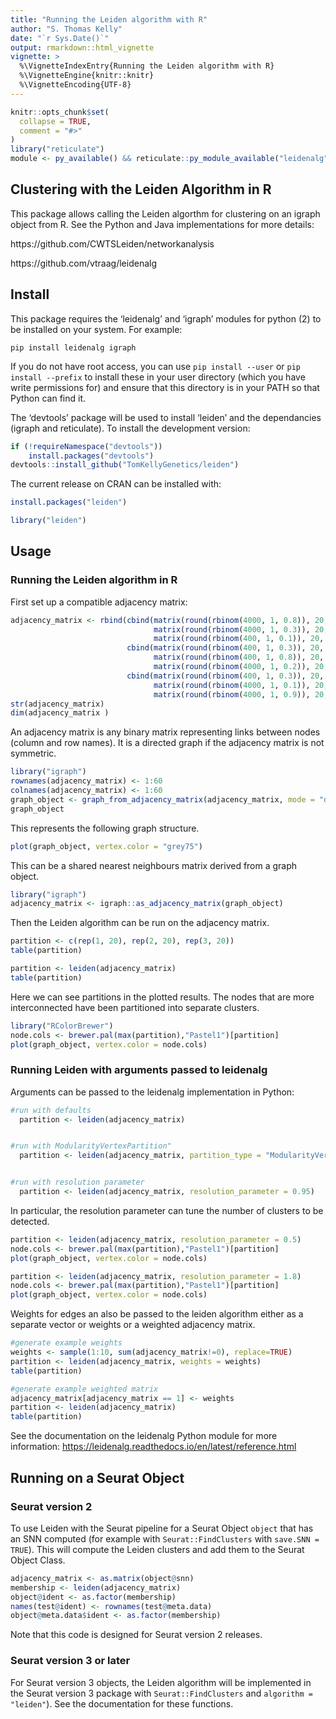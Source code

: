 ```yaml
---
title: "Running the Leiden algorithm with R"
author: "S. Thomas Kelly"
date: "`r Sys.Date()`"
output: rmarkdown::html_vignette
vignette: >
  %\VignetteIndexEntry{Running the Leiden algorithm with R}
  %\VignetteEngine{knitr::knitr}
  %\VignetteEncoding{UTF-8}
---
```


```r
knitr::opts_chunk$set(
  collapse = TRUE,
  comment = "#>"
)
library("reticulate")
module <- py_available() && reticulate::py_module_available("leidenalg") && reticulate::py_module_available("igraph")
```

## Clustering with the Leiden Algorithm in R

This package allows calling the Leiden algorthm for clustering on an igraph object from R. See the Python and Java implementations for more details: 

https://github.com/CWTSLeiden/networkanalysis

https://github.com/vtraag/leidenalg

## Install

This package requires the 'leidenalg' and 'igraph' modules for python (2) to be installed on your system. For example:

``pip install leidenalg igraph``

If you do not have root access, you can use `pip install --user` or `pip install --prefix` to install these in your user directory (which you have write permissions for) and ensure that this directory is in your PATH so that Python can find it.

The 'devtools' package will be used to install 'leiden' and the dependancies (igraph and reticulate). To install the development version:

```r
if (!requireNamespace("devtools"))
    install.packages("devtools")
devtools::install_github("TomKellyGenetics/leiden")
```

The current release on CRAN can be installed with:

```r
install.packages("leiden")
```

```r
library("leiden")
```

## Usage

### Running the Leiden algorithm in R

First set up a compatible adjacency matrix:

```r
adjacency_matrix <- rbind(cbind(matrix(round(rbinom(4000, 1, 0.8)), 20, 20),
                                matrix(round(rbinom(4000, 1, 0.3)), 20, 20), 
                                matrix(round(rbinom(400, 1, 0.1)), 20, 20)),
                          cbind(matrix(round(rbinom(400, 1, 0.3)), 20, 20), 
                                matrix(round(rbinom(400, 1, 0.8)), 20, 20), 
                                matrix(round(rbinom(4000, 1, 0.2)), 20, 20)),
                          cbind(matrix(round(rbinom(400, 1, 0.3)), 20, 20), 
                                matrix(round(rbinom(4000, 1, 0.1)), 20, 20), 
                                matrix(round(rbinom(4000, 1, 0.9)), 20, 20)))
str(adjacency_matrix)
dim(adjacency_matrix )
```

An adjacency matrix is any binary matrix representing links between nodes (column and row names). It is a directed graph if the adjacency matrix is not symmetric. 

```r
library("igraph")
rownames(adjacency_matrix) <- 1:60
colnames(adjacency_matrix) <- 1:60
graph_object <- graph_from_adjacency_matrix(adjacency_matrix, mode = "directed")
graph_object
```

This represents the following graph structure.

```r
plot(graph_object, vertex.color = "grey75")
```


This can be a shared nearest neighbours matrix derived from a graph object.

```r
library("igraph")
adjacency_matrix <- igraph::as_adjacency_matrix(graph_object)
```

Then the Leiden algorithm can be run on the adjacency matrix.

```r
partition <- c(rep(1, 20), rep(2, 20), rep(3, 20))
table(partition)
```

```r
partition <- leiden(adjacency_matrix)
table(partition)
```

Here we can see partitions in the plotted results. The nodes that are more interconnected have been partitioned into separate clusters.

```r
library("RColorBrewer")
node.cols <- brewer.pal(max(partition),"Pastel1")[partition]
plot(graph_object, vertex.color = node.cols)
```

### Running Leiden with arguments passed to leidenalg

Arguments can be passed to the leidenalg implementation in Python:

```r
#run with defaults
  partition <- leiden(adjacency_matrix)


#run with ModularityVertexPartition"
  partition <- leiden(adjacency_matrix, partition_type = "ModularityVertexPartition")


#run with resolution parameter
  partition <- leiden(adjacency_matrix, resolution_parameter = 0.95)
```

In particular, the resolution parameter can tune the number of clusters to be detected.

```r
partition <- leiden(adjacency_matrix, resolution_parameter = 0.5)
node.cols <- brewer.pal(max(partition),"Pastel1")[partition]
plot(graph_object, vertex.color = node.cols)
```


```r
partition <- leiden(adjacency_matrix, resolution_parameter = 1.8)
node.cols <- brewer.pal(max(partition),"Pastel1")[partition]
plot(graph_object, vertex.color = node.cols)
```

Weights for edges an also be passed to the leiden algorithm either as a separate vector or weights or a weighted adjacency matrix.

```r
#generate example weights
weights <- sample(1:10, sum(adjacency_matrix!=0), replace=TRUE)
partition <- leiden(adjacency_matrix, weights = weights)
table(partition)
```

```r
#generate example weighted matrix
adjacency_matrix[adjacency_matrix == 1] <- weights
partition <- leiden(adjacency_matrix)
table(partition)
```

See the documentation on the leidenalg Python module for more information: [https://leidenalg.readthedocs.io/en/latest/reference.html](https://leidenalg.readthedocs.io/en/latest/reference.html)

## Running on a Seurat Object

### Seurat version 2

To use Leiden with the Seurat pipeline for a Seurat Object `object` that has an SNN computed (for example with `Seurat::FindClusters` with `save.SNN = TRUE`). This will compute the Leiden clusters and add them to the Seurat Object Class.

```r
adjacency_matrix <- as.matrix(object@snn)
membership <- leiden(adjacency_matrix)
object@ident <- as.factor(membership)
names(test@ident) <- rownames(test@meta.data)
object@meta.data$ident <- as.factor(membership)
``` 

Note that this code is designed for Seurat version 2 releases.


### Seurat version 3 or later

For Seurat version 3 objects, the Leiden algorithm will be implemented in the Seurat version 3 package with `Seurat::FindClusters` and `algorithm = "leiden"`).  See the documentation for these functions.

